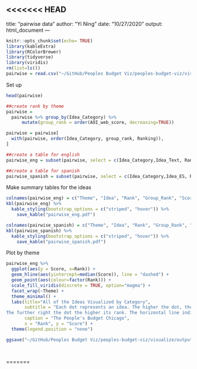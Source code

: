 <<<<<<< HEAD
---
title: "pairwise data"
author: "Yi Ning"
date: "10/27/2020"
output: html_document
---

```r
knitr::opts_chunk$set(echo= TRUE)
library(kableExtra)
library(RColorBrewer)
library(tidyverse)
library(viridis)
rm(list=ls())
pairwise = read.csv("~/GitHub/Peoples Budget Viz/peoples-budget-viz/visualize/csvs/Peoples_Budget_wikisurvey_results.csv")
```

Set up

```r
head(pairwise)

##create rank by theme
pairwise = 
  pairwise %>% group_by(Idea_Category) %>% 
      mutate(group_rank = order(AOI_web_score, decreasing=TRUE))

pairwise = pairwise[
  with(pairwise, order(Idea_Category, group_rank, Ranking)),
]

##create a table for english
pairwise_eng = subset(pairwise, select = c(Idea_Category,Idea_Text, Ranking, group_rank, AOI_web_score, total_matches))

##create a table for spanish
pairwise_spanish = subset(pairwise, select = c(Idea_Category,Idea_ES, Ranking, group_rank, AOI_web_score, total_matches))

```

Make summary tables for the ideas
```r
colnames(pairwise_eng) = c("Theme", "Idea", "Rank", "Group_Rank", "Score", "Total Matches")
kbl(pairwise_eng) %>%
  kable_styling(bootstrap_options = c("striped", "hover")) %>%
    save_kable("pairwise_eng.pdf")

colnames(pairwise_spanish) = c("Theme", "Idea", "Rank", "Group_Rank", "Score", "Total Matches")
kbl(pairwise_spanish) %>%
  kable_styling(bootstrap_options = c("striped", "hover")) %>%
    save_kable("pairwise_spanish.pdf")


```
Plot by theme
```r
pairwise_eng %>%
  ggplot(aes(y = Score, x=Rank)) +
  geom_hline(aes(yintercept=median(Score)), line = "dashed") +
  geom_point(aes(colour=factor(Rank))) +
  scale_fill_viridis(discrete = TRUE, option="magma") +
  facet_wrap(~Theme) + 
  theme_minimal() + 
  labs(title="All of the Ideas Visualized by Category",
       subtitle = "Each dot represents an idea. The higher the dot, the higher its score/ 
The further right the dot the higher its rank. The horizontal line indicates the median score.",
       caption = "The People's Budget Chicago",
       x = "Rank", y = "Score") + 
  theme(legend.position = "none") 

ggsave("~/GitHub/Peoples Budget Viz/peoples-budget-viz/visualize/output/pairwise.png")

  
```
  
=======
